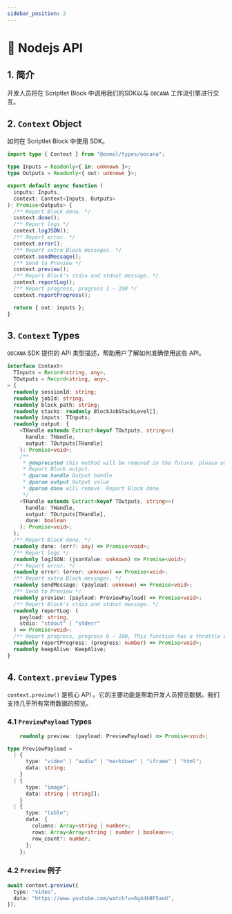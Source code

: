 ```yaml
---
sidebar_position: 2
---
```


# 📗 Nodejs API

## 1. 简介

开发人员将在 Scriptlet Block 中调用我们的SDK以与 `OOCANA` 工作流引擎进行交互。

## 2. `Context` Object

如何在 Scriptlet Block 中使用 SDK。

```typescript
import type { Context } from "@oomol/types/oocana";

type Inputs = Readonly<{ in: unknown }>;
type Outputs = Readonly<{ out: unknown }>;

export default async function (
  inputs: Inputs,
  context: Context<Inputs, Outputs>
): Promise<Outputs> {
  /** Report Block done. */
  context.done();
  /** Report logs */
  context.logJSON();
  /** Report error. */
  context.error();
  /** Report extra Block messages. */
  context.sendMessage();
  /** Send to Preview */
  context.preview();
  /** Report Block's stdio and stdout message. */
  context.reportLog();
  /** Report progress, progress 1 ~ 100 */
  context.reportProgress();

  return { out: inputs };
}
```

## 3. `Context` Types

`OOCANA` SDK 提供的 API 类型描述，帮助用户了解如何准确使用这些 API。

```typescript
interface Context<
  TInputs = Record<string, any>,
  TOutputs = Record<string, any>,
> {
  readonly sessionId: string;
  readonly jobId: string;
  readonly block_path: string;
  readonly stacks: readonly BlockJobStackLevel[];
  readonly inputs: TInputs;
  readonly output: {
    <THandle extends Extract<keyof TOutputs, string>>(
      handle: THandle,
      output: TOutputs[THandle]
    ): Promise<void>;
    /**
     * @deprecated this method will be removed in the future. please use function without done parameter. if you want to report block done, please use context.done() instead.
     * Report Block output.
     * @param handle Output handle
     * @param output Output value
     * @param done will remove. Report Block done.
     */
    <THandle extends Extract<keyof TOutputs, string>>(
      handle: THandle,
      output: TOutputs[THandle],
      done: boolean
    ): Promise<void>;
  };
  /** Report Block done. */
  readonly done: (err?: any) => Promise<void>;
  /** Report logs */
  readonly logJSON: (jsonValue: unknown) => Promise<void>;
  /** Report error. */
  readonly error: (error: unknown) => Promise<void>;
  /** Report extra Block messages. */
  readonly sendMessage: (payload: unknown) => Promise<void>;
  /** Send to Preview */
  readonly preview: (payload: PreviewPayload) => Promise<void>;
  /** Report Block's stdio and stdout message. */
  readonly reportLog: (
    payload: string,
    stdio: "stdout" | "stderr"
  ) => Promise<void>;
  /** Report progress, progress 0 ~ 100, This function has a throttle effect, triggering once every 300ms. */
  readonly reportProgress: (progress: number) => Promise<void>;
  readonly keepAlive: KeepAlive;
}
```

## 4. `Context.preview` Types

`context.preview()` 是核心 API 。它的主要功能是帮助开发人员预览数据。我们支持几乎所有常用数据的预览。

### 4.1 `PreviewPayload` Types

```typescript
    readonly preview: (payload: PreviewPayload) => Promise<void>;
```

```typescript
type PreviewPayload =
  | {
      type: "video" | "audio" | "markdown" | "iframe" | "html";
      data: string;
    }
  | {
      type: "image";
      data: string | string[];
    }
  | {
      type: "table";
      data: {
        columns: Array<string | number>;
        rows: Array<Array<string | number | boolean>>;
        row_count?: number;
      };
    };
```

### 4.2 `Preview` 例子

```typescript
await context.preview({
  type: "video",
  data: "https://www.youtube.com/watch?v=6g4dkBF5anU",
});
```

